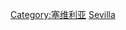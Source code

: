 {{Commons category|Buildings in Seville}}

[[Category:塞维利亚|Category:塞维利亚]]
[[Category:西班牙各城市建築物|Sevilla]]